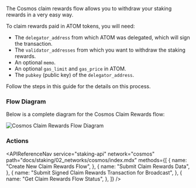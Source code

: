 
The Cosmos claim rewards flow allows you to withdraw your staking rewards in a very easy way.

To claim rewards paid in ATOM tokens, you will need:

- The `delegator_address` from which ATOM was delegated, which will sign the transaction.
- The `validator_addresses` from which you want to withdraw the staking rewards.
- An optional `memo`.
- An optional `gas_limit` and `gas_price` in ATOM.
- The `pubkey` (public key) of the `delegator_address`.

Follow the steps in this guide for the details on this process.

### Flow Diagram

Below is a complete diagram for the Cosmos Claim Rewards flow:

<img
  src={img1}
  alt="Cosmos Claim Rewards Flow Diagram"
  className="inline-image"
/>

### Actions

<APIReferenceNav
  service="staking-api"
  network="cosmos"
  path="docs/staking/02_networks/cosmos/index.mdx"
  methods={[
    {
      name: "Create New Claim Rewards Flow",
    },
    {
      name: "Submit Claim Rewards Data",
    },
    {
      name: "Submit Signed Claim Rewards Transaction for Broadcast",
    },
    {
      name: "Get Claim Rewards Flow Status",
    },
  ]}
/>
